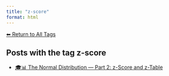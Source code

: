 ```yaml
---
title: "z-score"
format: html
---
```


[⬅ Return to All Tags](../tags.qmd)

## Posts with the tag **z-score**

- [🎓📊 The Normal Distribution — Part 2: z-Score and z-Table](/posts/courses/statistics/normal_distribution/part-2/normal-distribution-part2.html)
